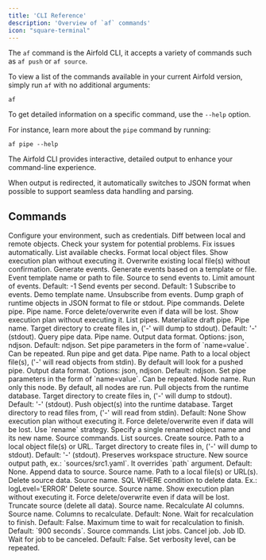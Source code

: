 ```yaml
---
title: 'CLI Reference'
description: 'Overview of `af` commands'
icon: "square-terminal"
---
```


The `af` command is the Airfold CLI, it accepts a variety of commands such as `af push` or `af source`.

To view a list of the commands available in your current Airfold version, simply run `af` with no additional arguments:
```
af
```

To get detailed information on a specific command, use the `--help` option. 

For instance, learn more about the `pipe` command by running:

```
af pipe --help
```

The Airfold CLI provides interactive, detailed output to enhance your command-line experience. 

When output is redirected, it automatically switches to JSON format when possible to support seamless data handling and parsing.

## Commands

<ResponseField name="config" type="Command">
  Configure your environment, such as credentials.
</ResponseField>

<ResponseField name="diff" type="Command">
  Diff between local and remote objects.
</ResponseField>

<ResponseField name="doctor" type="Command">
  Check your system for potential problems.
  <Expandable title="Flags">
    <ResponseField name="--fix" type="Flag">
      Fix issues automatically.
    </ResponseField>
    <ResponseField name="--list-checks" type="Flag">
      List available checks.
    </ResponseField>
  </Expandable>
</ResponseField>

<ResponseField name="fmt" type="Command">
  Format local object files.
  <Expandable title="Flags">
    <ResponseField name="--dry-run" type="Flag">
      Show execution plan without executing it.
    </ResponseField>
    <ResponseField name="--overwrite" type="Flag">
      Overwrite existing local file(s) without confirmation.
    </ResponseField>
  </Expandable>
</ResponseField>

<ResponseField name="generate" type="Command">
  Generate events.
  <Expandable title="Subcommands">
    <ResponseField name="events" type="Subcommand">
      Generate events based on a template or file.
      <Expandable title="Arguments and Flags">
        <ResponseField name="temp_name" type="Argument" required>
          Event template name or path to file.
        </ResponseField>
        <ResponseField name="--send" type="Flag">
          Source to send events to.
        </ResponseField>
        <ResponseField name="--limit" type="Flag">
          Limit amount of events. Default: -1
        </ResponseField>
        <ResponseField name="--eps" type="Flag">
          Send events per second. Default: 1
        </ResponseField>
      </Expandable>
    </ResponseField>
    <ResponseField name="subscribe" type="Subcommand">
      Subscribe to events.
      <Expandable title="Arguments and Flags">
        <ResponseField name="templ_name" type="Argument" required>
          Demo template name.
        </ResponseField>
      </Expandable>
    </ResponseField>
    <ResponseField name="unsubscribe" type="Subcommand">
      Unsubscribe from events.
    </ResponseField>
  </Expandable>
</ResponseField>

<ResponseField name="graph" type="Command">
  Dump graph of runtime objects in JSON format to file or stdout.
</ResponseField>

<ResponseField name="pipe" type="Command">
  Pipe commands.
  <Expandable title="Subcommands">
    <ResponseField name="delete" type="Subcommand">
      Delete pipe.
      <Expandable title="Arguments and Flags">
        <ResponseField name="name" type="Argument" required>
          Pipe name.
        </ResponseField>
        <ResponseField name="--force" type="Flag">
          Force delete/overwrite even if data will be lost.
        </ResponseField>
        <ResponseField name="--dry-run" type="Flag">
          Show execution plan without executing it.
        </ResponseField>
      </Expandable>
    </ResponseField>
    <ResponseField name="ls" type="Subcommand">
      List pipes.
    </ResponseField>
    <ResponseField name="materialize" type="Subcommand">
      Materialize draft pipe.
      <Expandable title="Arguments and Flags">
        <ResponseField name="name" type="Argument" required>
          Pipe name.
        </ResponseField>
        <ResponseField name="path" type="Argument">
          Target directory to create files in, ('-' will dump to stdout). Default: '-' (stdout).
        </ResponseField>
      </Expandable>
    </ResponseField>
    <ResponseField name="query" type="Subcommand">
      Query pipe data.
      <Expandable title="Arguments and Flags">
        <ResponseField name="name" type="Argument" required>
          Pipe name.
        </ResponseField>
        <ResponseField name="--format" type="Flag">
          Output data format. Options: json, ndjson. Default: ndjson.
        </ResponseField>
        <ResponseField name="--param" type="Flag">
          Set pipe parameters in the form of `name=value`. Can be repeated.
        </ResponseField>
      </Expandable>
    </ResponseField>
    <ResponseField name="run" type="Subcommand">
      Run pipe and get data.
      <Expandable title="Arguments and Flags">
        <ResponseField name="name" type="Argument" required>
          Pipe name.
        </ResponseField>
        <ResponseField name="path" type="Argument">
          Path to a local object file(s), ('-' will read objects from stdin). By default will look for a pushed pipe.
        </ResponseField>
        <ResponseField name="--format" type="Flag">
          Output data format. Options: json, ndjson. Default: ndjson.
        </ResponseField>
        <ResponseField name="--param" type="Flag">
          Set pipe parameters in the form of `name=value`. Can be repeated.
        </ResponseField>
        <ResponseField name="--node" type="Flag">
            Node name. Run only this node. By default, all nodes are run.
        </ResponseField>
      </Expandable>
    </ResponseField>
  </Expandable>
</ResponseField>

<ResponseField name="pull" type="Command">
  Pull objects from the runtime database.
  <Expandable title="Arguments">
    <ResponseField name="path" type="Argument">
      Target directory to create files in, ('-' will dump to stdout). Default: '-' (stdout).
    </ResponseField>
  </Expandable>
</ResponseField>

<ResponseField name="push" type="Command">
  Push object(s) into the runtime database.
  <Expandable title="Arguments and Flags">
    <ResponseField name="path" type="Argument">
      Target directory to read files from, ('-' will read from stdin). Default: None
    </ResponseField>
    <ResponseField name="--dry-run" type="Flag">
      Show execution plan without executing it.
    </ResponseField>
    <ResponseField name="--force" type="Flag">
      Force delete/overwrite even if data will be lost.
    </ResponseField>
    <ResponseField name="--rename" type="Flag">
      Use `rename` strategy. Specify a single renamed object name and its new name.
    </ResponseField>
  </Expandable>
</ResponseField>

<ResponseField name="source" type="Command">
  Source commands.
  <Expandable title="Subcommands">
    <ResponseField name="ls" type="Subcommand">
      List sources.
    </ResponseField>
    <ResponseField name="create" type="Subcommand">
      Create source.
      <Expandable title="Arguments and Flags">
        <ResponseField name="events_path" type="Argument" required>
          Path to a local object file(s) or URL.
        </ResponseField>
        <ResponseField name="path" type="Argument">
          Target directory to create files in, ('-' will dump to stdout). Default: '-' (stdout). Preserves workspace structure.
        </ResponseField>
        <ResponseField name="--out" type="Flag">
          New source output path, ex.: `sources/src1.yaml`. It overrides `path` argument. Default: None.
        </ResponseField>
      </Expandable>
    </ResponseField>
    <ResponseField name="append" type="Subcommand">
      Append data to source.
      <Expandable title="Arguments and Flags">
        <ResponseField name="name" type="Argument" required>
          Source name.
        </ResponseField>
        <ResponseField name="path" type="Argument" required>
          Path to a local file(s) or URL(s).
        </ResponseField>
      </Expandable>
    </ResponseField>
    <ResponseField name="delete" type="Subcommand">
      Delete source data.
      <Expandable title="Arguments and Flags">
        <ResponseField name="name" type="Argument" required>
          Source name.
        </ResponseField>
        <ResponseField name="where" type="Flag" required>
          SQL WHERE condition to delete data. Ex.: logLevel='ERROR'
        </ResponseField>
      </Expandable>
    </ResponseField>
    <ResponseField name="drop" type="Subcommand">
      Delete source.
      <Expandable title="Arguments and Flags">
        <ResponseField name="name" type="Argument" required>
          Source name.
        </ResponseField>
        <ResponseField name="--dry-run" type="Flag">
          Show execution plan without executing it.
        </ResponseField>
        <ResponseField name="--force" type="Flag">
          Force delete/overwrite even if data will be lost.
        </ResponseField>
      </Expandable>
    </ResponseField>
    <ResponseField name="truncate" type="Subcommand">
      Truncate source (delete all data).
      <Expandable title="Arguments and Flags">
        <ResponseField name="name" type="Argument" required>
          Source name.
        </ResponseField>
      </Expandable>
    </ResponseField>
    <ResponseField name="recalc" type="Subcommand">
      Recalculate AI columns.
      <Expandable title="Arguments and Flags">
        <ResponseField name="name" type="Argument" required>
          Source name.
        </ResponseField>
        <ResponseField name="cols" type="Argument">
          Columns to recalculate. Default: None.
        </ResponseField>
        <ResponseField name="wait" type="Flag">
          Wait for recalculation to finish. Default: False.
        </ResponseField>
        <ResponseField name="max_wait" type="Flag">
          Maximum time to wait for recalculation to finish. Default: `900 seconds`.
        </ResponseField>
      </Expandable>
    </ResponseField>
  </Expandable>
</ResponseField>

<ResponseField name="job" type="Command">
  Source commands.
  <Expandable title="Subcommands">
    <ResponseField name="ls" type="Subcommand">
      List jobs.
    </ResponseField>
    <ResponseField name="cancel" type="Subcommand">
      Cancel job.
      <Expandable title="Arguments and Flags">
        <ResponseField name="id" type="Argument" required>
          Job ID.
        </ResponseField>
        <ResponseField name="wait" type="Flag">
          Wait for job to be canceled. Default: False.
        </ResponseField>
      </Expandable>
    </ResponseField>
  </Expandable>
</ResponseField>

<ResponseField name="verbose" type="Global Flag">
  Set verbosity level, can be repeated.
</ResponseField>